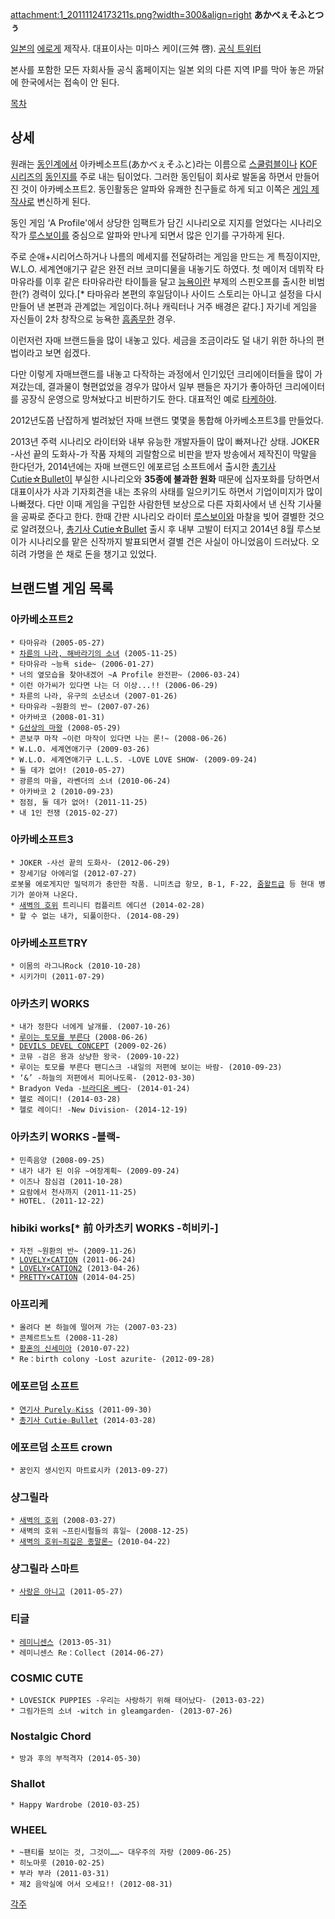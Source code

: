 attachment:1_20111124173211s.png?width=300&align=right '''あかべぇそふとつぅ'''

[[일본]]의 [[에로게]] 제작사. 대표이사는 미마스 케이(三舛 啓). [https://twitter.com/AKABEiSOFT2_ab2 공식 트위터]

본사를 포함한 모든 자회사들 공식 홈페이지는 일본 외의 다른 지역 IP를 막아 놓은 까닭에 한국에서는 접속이 안 된다.

[[목차]]
== 상세 ==
원래는 [[동인]]계에서 아카베소프트(あかべぇそふと)라는 이름으로 [[스쿨럼블]]이나 [[KOF 시리즈]]의 [[동인지]]를 주로 내는 팀이었다. 그러한 동인팀이 회사로 발돋움 하면서 만들어진 것이 아카베소프트2. 동인활동은 알파와 유쾌한 친구들로 하게 되고 이쪽은 [[게임 제작사]]로 변신하게 된다.

동인 게임 ‘A Profile'에서 상당한 임팩트가 담긴 시나리오로 지지를 얻었다는 시나리오 작가 [[루스보이]]를 중심으로 알파와 만나게 되면서 많은 인기를 구가하게 된다.

주로 순애+시리어스하거나 나름의 메세지를 전달하려는 게임을 만드는 게 특징이지만, W.L.O. 세계연애기구 같은 완전 러브 코미디물을 내놓기도 하였다.
첫 메이저 데뷔작 타마유라를 이후 같은 타마유라란 타이틀을 달고 [[능욕]]이란 부제의 스핀오프를 출시한 비범한(?) 경력이 있다.[* 타마유라 본편의 후일담이나 사이드 스토리는 아니고 설정을 다시 만들어 낸 본편과 관계없는 게임이다.허나 캐릭터나 거주 배경은 같다.] 자기네 게임을 자신들이 2차 창작으로 능욕한 [[흠좀무]]한 경우.

이런저런 자매 브랜드들을 많이 내놓고 있다. 세금을 조금이라도 덜 내기 위한 하나의 편법이라고 보면 쉽겠다.

다만 이렇게 자매브랜드를 내놓고 다작하는 과정에서 인기있던 크리에이터들을 많이 가져갔는데, 결과물이 형편없었을 경우가 많아서 일부 팬들은 자기가 좋아하던 크리에이터를 공장식 운영으로 망쳐놨다고 비판하기도 한다. 대표적인 예로 [[타케하야]].

2012년도쯤 난잡하게 벌려놨던 자매 브랜드 몇몇을 통합해 아카베소프트3를 만들었다.

2013년 주력 시나리오 라이터와 내부 유능한 개발자들이 많이 빠져나간 상태. 
JOKER -사선 끝의 도화사-가 작품 자체의 괴랄함으로 비판을 받자 방송에서 제작진이 막말을 한다던가, 2014년에는 자매 브랜드인 에포르덤 소프트에서 출시한 [[총기사 Cutie☆Bullet]]이 부실한 시나리오와 '''35종에 불과한 원화''' 때문에 십자포화를 당하면서 대표이사가 사과 기자회견을 내는 초유의 사태를 일으키기도 하면서 기업이미지가 많이 나빠졌다.
다만 이때 게임을 구입한 사람한텐 보상으로 다른 자회사에서 낸 신작 기사물을 공짜로 준다고 한다.
한때 간판 시나리오 라이터 [[루스보이]]와 마찰을 빚어 결별한 것으로 알려졌으나, [[총기사 Cutie☆Bullet]] 출시 후 내부 고발이 터지고 2014년 8월 루스보이가 시나리오를 맡은 신작까지 발표되면서 결별 건은 사실이 아니었음이 드러났다. 오히려 가명을 쓴 채로 돈을 챙기고 있었다.

== 브랜드별 게임 목록 ==
=== 아카베소프트2 ===
 * 타마유라 (2005-05-27)
 * [[차륜의 나라, 해바라기의 소녀]] (2005-11-25)
 * 타마유라 ~능욕 side~ (2006-01-27)
 * 너의 옆모습을 찾아내겠어 ~A Profile 완전판~ (2006-03-24)
 * 이런 아가씨가 있다면 나는 더 이상...!! (2006-06-29)
 * 차륜의 나라, 유구의 소년소녀 (2007-01-26)
 * 타마유라 ~원환의 반~ (2007-07-26)
 * 아카바코 (2008-01-31)
 * [[G선상의 마왕]] (2008-05-29)
 * 콘보쿠 마작 ~이런 마작이 있다면 나는 론!~ (2008-06-26)
 * W.L.O. 세계연애기구 (2009-03-26)
 * W.L.O. 세계연애기구 L.L.S. -LOVE LOVE SHOW- (2009-09-24)
 * 둘 데가 없어! (2010-05-27)
 * 광륜의 마을, 라벤더의 소녀 (2010-06-24)
 * 아카바코 2 (2010-09-23)
 * 점점, 둘 데가 없어! (2011-11-25)
 * 내 1인 전쟁 (2015-02-27)

=== 아카베소프트3 ===
 * JOKER -사선 끝의 도화사- (2012-06-29)
 * 창세기담 아에리얼 (2012-07-27)
 로봇물 에로게지만 밀덕끼가 충만한 작품. 니미츠급 항모, B-1, F-22, [[줌왈트급]] 등 현대 병기가 쏟아져 나온다.
 * [[새벽의 호위]] 트리니티 컴플리트 에디션 (2014-02-28)
 * 할 수 없는 내가, 되풀이한다. (2014-08-29)

=== 아카베소프트TRY ===
 * 이몸의 라그나Rock (2010-10-28)
 * 시키가미 (2011-07-29)

=== 아카츠키 WORKS ===
 * 내가 정한다 너에게 날개를. (2007-10-26)
 * [[루이는 토모를 부른다]] (2008-06-26)
 * [[DEVILS DEVEL CONCEPT]] (2009-02-26)
 * 코뮤 -검은 용과 상냥한 왕국- (2009-10-22)
 * 루이는 토모를 부른다 팬디스크 -내일의 저편에 보이는 바람- (2010-09-23)
 * ‘&’ -하늘의 저편에서 피어나도록- (2012-03-30)
 * Bradyon Veda -[[브라디온 베다]]- (2014-01-24)
 * 헬로 레이디! (2014-03-28)
 * 헬로 레이디! -New Division- (2014-12-19)

=== 아카츠키 WORKS -블랙- ===
 * 민족음양 (2008-09-25)
 * 내가 내가 된 이유 ~여장계획~ (2009-09-24)
 * 이즈나 참심검 (2011-10-28)
 * 요람에서 천사까지 (2011-11-25)
 * HOTEL. (2011-12-22)

=== hibiki works[* 前 아카츠키 WORKS -히비키-] ===
 * 자전 ~원환의 반~ (2009-11-26)
 * [[LOVELY×CATION]] (2011-06-24)
 * [[LOVELY×CATION2]] (2013-04-26)
 * [[PRETTY×CATION]] (2014-04-25)

=== 아프리케 ===
 * 올려다 본 하늘에 떨어져 가는 (2007-03-23)
 * 콘체르트노트 (2008-11-28)
 * [[황혼의 신세미아]] (2010-07-22)
 * Re：birth colony -Lost azurite- (2012-09-28)

=== 에포르덤 소프트 ===
 * [[연기사 Purely☆Kiss]] (2011-09-30)
 * [[총기사 Cutie☆Bullet]] (2014-03-28)

=== 에포르덤 소프트 crown ===
 * 꿈인지 생시인지 마트료시카 (2013-09-27)

=== 샹그릴라 ===
 * [[새벽의 호위]] (2008-03-27)
 * 새벽의 호위 ~프린시펄들의 휴일~ (2008-12-25)
 * [[새벽의 호위~죄깊은 종말론~]] (2010-04-22)

=== 샹그릴라 스마트 ===
 * [[사랑은 아니고]] (2011-05-27)

=== 티글 ===
 * [[레미니센스]] (2013-05-31)
 * 레미니센스 Re：Collect (2014-06-27)

=== COSMIC CUTE ===
 * LOVESICK PUPPIES -우리는 사랑하기 위해 태어났다- (2013-03-22)
 * 그림가든의 소녀 -witch in gleamgarden- (2013-07-26)

=== Nostalgic Chord ===
 * 방과 후의 부적격자 (2014-05-30)

=== Shallot ===
 * Happy Wardrobe (2010-03-25)

=== WHEEL ===
 * ~팬티를 보이는 것, 그것이……~ 대우주의 자랑 (2009-06-25)
 * 히노마룻 (2010-02-25)
 * 부라 부라 (2011-03-31)
 * 제2 음악실에 어서 오세요!! (2012-08-31)

[[각주]]
